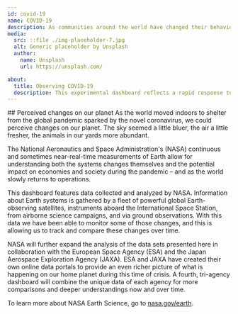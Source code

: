 ```yaml
---
id: covid-19
name: COVID-19
description: As communities around the world have changed their behavior in response to the spread of COVID-19, NASA satellites have observed changes in the environment.
media:
  src: ::file ./img-placeholder-7.jpg
  alt: Generic placeholder by Unsplash
  author:
    name: Unsplash
    url: https://unsplash.com/

about:
  title: Observing COVID-19
  description: This experimental dashboard reflects a rapid response to COVID-19 that is currently underway and will continue to evolve as more data becomes available.
---
```

<Block>
<Prose>
## Perceived changes on our planet
As the world moved indoors to shelter from the global pandemic sparked by the novel coronavirus, we could perceive changes on our planet. The sky seemed a little bluer, the air a little fresher, the animals in our yards more abundant.

The National Aeronautics and Space Administration's (NASA) continuous and sometimes near-real-time measurements of Earth allow for understanding both the systems changes themselves and the potential impact on economies and society during the pandemic – and as the world slowly returns to operations.

This dashboard features data collected and analyzed by NASA. Information about Earth systems is gathered by a fleet of powerful global Earth-observing satellites, instruments aboard the International Space Station, from airborne science campaigns, and via ground observations. With this data we have been able to monitor some of those changes, and this is allowing us to track and compare these changes over time.

NASA will further expand the analysis of the data sets presented here in collaboration with the European Space Agency (ESA) and the Japan Aerospace Exploration Agency (JAXA). ESA and JAXA have created their own online data portals to provide an even richer picture of what is happening on our home planet during this time of crisis. A fourth, tri-agency dashboard will combine the unique data of each agency for more comparisons and deeper understandings now and over time.

To learn more about NASA Earth Science, go to [nasa.gov/earth](https://nasa.gov/earth).
</Prose>
</Block>
